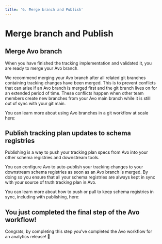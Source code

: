```yaml
---
title: '6. Merge branch and Publish'
---
```



# Merge branch and Publish

## Merge Avo branch

When you have finished the tracking implementation and validated it, you are ready to merge your Avo branch.

We recommend merging your Avo branch after all related git branches containing tracking changes have been merged. This is to prevent conflicts that can arise if an Avo branch is merged first and the git branch lives on for an extended period of time. These conflicts happen when other team members create new branches from your Avo main branch while it is still out of sync with your git main.

You can learn more about using Avo branches in a git workflow at scale here:

<PageLink
  image="../../images/svg/dev.svg"
  title="Avo branches at a large scale"
  description="​​Using Avo in large development teams with parallel workflows"
  href="/implementation/avo-and-git"
/>

## Publish tracking plan updates to schema registries

Publishing is a way to push your tracking plan specs from Avo into your other schema registries and downstream tools.

You can configure Avo to auto-publish your tracking changes to your downstream schema registries as soon as an Avo branch is merged. By doing so you ensure that all your schema registries are always kept in sync with your source of truth tracking plan in Avo.

You can learn more about how to push or pull to keep schema registries in sync, including with publishing, here:

<PageLink
  image="../../images/svg/analyticsmanager.svg"
  title="Publishing"
  description="How to publish your tracking updates"
  href="/workspace/tracking-plan/publishing"
/>

## You just completed the final step of the Avo workflow!

Congrats, by completing this step you’ve completed the Avo workflow for an analytics release! 🎉
